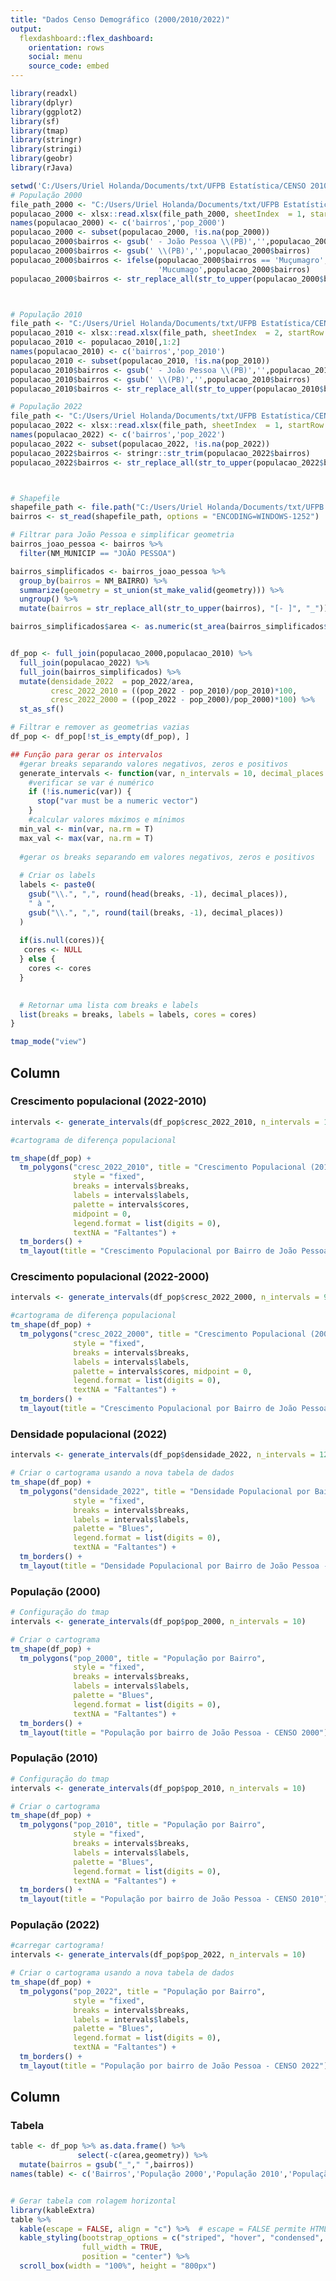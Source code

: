 ```yaml
---
title: "Dados Censo Demográfico (2000/2010/2022)"
output: 
  flexdashboard::flex_dashboard:
    orientation: rows
    social: menu
    source_code: embed
---
```


```r
library(readxl)
library(dplyr)
library(ggplot2)
library(sf)
library(tmap)
library(stringr)
library(stringi)
library(geobr)
library(rJava)

setwd('C:/Users/Uriel Holanda/Documents/txt/UFPB Estatística/CENSO 2010/')
# População 2000
file_path_2000 <- "C:/Users/Uriel Holanda/Documents/txt/UFPB Estatística/CENSO 2010/CENSO/input/base/Tabela 1522.xlsx"
populacao_2000 <- xlsx::read.xlsx(file_path_2000, sheetIndex  = 1, startRow = 2, encoding="UTF-8")
names(populacao_2000) <- c('bairros','pop_2000')
populacao_2000 <- subset(populacao_2000, !is.na(pop_2000))
populacao_2000$bairros <- gsub(' - João Pessoa \\(PB)','',populacao_2000$bairros)
populacao_2000$bairros <- gsub(' \\(PB)','',populacao_2000$bairros)
populacao_2000$bairros <- ifelse(populacao_2000$bairros == 'Muçumagro',
                                 'Mucumago',populacao_2000$bairros)
populacao_2000$bairros <- str_replace_all(str_to_upper(populacao_2000$bairros), "[- ]", "_")



# População 2010
file_path <- "C:/Users/Uriel Holanda/Documents/txt/UFPB Estatística/CENSO 2010/CENSO/input/base/Censo 2010_dados gerais_bairros JP.xlsx"
populacao_2010 <- xlsx::read.xlsx(file_path, sheetIndex  = 2, startRow = 6, encoding="UTF-8")
populacao_2010 <- populacao_2010[,1:2]
names(populacao_2010) <- c('bairros','pop_2010')
populacao_2010 <- subset(populacao_2010, !is.na(pop_2010))
populacao_2010$bairros <- gsub(' - João Pessoa \\(PB)','',populacao_2010$bairros)
populacao_2010$bairros <- gsub(' \\(PB)','',populacao_2010$bairros)
populacao_2010$bairros <- str_replace_all(str_to_upper(populacao_2010$bairros), "[- ]", "_")

# População 2022
file_path <- "C:/Users/Uriel Holanda/Documents/txt/UFPB Estatística/CENSO 2010/CENSO/input/base/Censo 2022_dados gerais_bairros JP.xlsx"
populacao_2022 <- xlsx::read.xlsx(file_path, sheetIndex  = 1, startRow = 5, encoding="UTF-8")
names(populacao_2022) <- c('bairros','pop_2022')
populacao_2022 <- subset(populacao_2022, !is.na(pop_2022))
populacao_2022$bairros <- stringr::str_trim(populacao_2022$bairros)
populacao_2022$bairros <- str_replace_all(str_to_upper(populacao_2022$bairros), "[- ]", "_")



# Shapefile
shapefile_path <- file.path("C:/Users/Uriel Holanda/Documents/txt/UFPB Estatística/CENSO 2010/CENSO/input/shapefile/25SEE250GC_SIR.shp")
bairros <- st_read(shapefile_path, options = "ENCODING=WINDOWS-1252")

# Filtrar para João Pessoa e simplificar geometria
bairros_joao_pessoa <- bairros %>%
  filter(NM_MUNICIP == "JOÃO PESSOA")

bairros_simplificados <- bairros_joao_pessoa %>%
  group_by(bairros = NM_BAIRRO) %>%
  summarize(geometry = st_union(st_make_valid(geometry))) %>%
  ungroup() %>%
  mutate(bairros = str_replace_all(str_to_upper(bairros), "[- ]", "_"))

bairros_simplificados$area <- as.numeric(st_area(bairros_simplificados$geometry)/1000)


df_pop <- full_join(populacao_2000,populacao_2010) %>%
  full_join(populacao_2022) %>% 
  full_join(bairros_simplificados) %>% 
  mutate(densidade_2022  = pop_2022/area,
         cresc_2022_2010 = ((pop_2022 - pop_2010)/pop_2010)*100,
         cresc_2022_2000 = ((pop_2022 - pop_2000)/pop_2000)*100) %>% 
  st_as_sf()

# Filtrar e remover as geometrias vazias
df_pop <- df_pop[!st_is_empty(df_pop), ]

## Função para gerar os intervalos
  #gerar breaks separando valores negativos, zeros e positivos
  generate_intervals <- function(var, n_intervals = 10, decimal_places = 2, cores = NULL) {
    #verificar se var é numérico
    if (!is.numeric(var)) {
      stop("var must be a numeric vector")
    }
    #calcular valores máximos e mínimos
  min_val <- min(var, na.rm = T)
  max_val <- max(var, na.rm = T)
  
  #gerar os breaks separando em valores negativos, zeros e positivos
  
  # Criar os labels
  labels <- paste0(
    gsub("\\.", ",", round(head(breaks, -1), decimal_places)), 
    " à ", 
    gsub("\\.", ",", round(tail(breaks, -1), decimal_places))
  )
  
  if(is.null(cores)){
   cores <- NULL 
  } else {
    cores <- cores
  }

  
  # Retornar uma lista com breaks e labels
  list(breaks = breaks, labels = labels, cores = cores)
}

tmap_mode("view")
```


Column {.tabset}
-------------------------------------
   
### Crescimento populacional (2022-2010)

```r

intervals <- generate_intervals(df_pop$cresc_2022_2010, n_intervals = 10, cores = c("red","pink",  "white", "lightblue","blue"))

#cartograma de diferença populacional

tm_shape(df_pop) +
  tm_polygons("cresc_2022_2010", title = "Crescimento Populacional (2010-2022)",
              style = "fixed",
              breaks = intervals$breaks, 
              labels = intervals$labels,
              palette = intervals$cores, 
              midpoint = 0,
              legend.format = list(digits = 0),
              textNA = "Faltantes") +
  tm_borders() +
  tm_layout(title = "Crescimento Populacional por Bairro de João Pessoa entre 2010 e 2022")

```

### Crescimento populacional (2022-2000)

```r
intervals <- generate_intervals(df_pop$cresc_2022_2000, n_intervals = 9, cores = c("red","pink",  "white", "lightblue","blue"))

#cartograma de diferença populacional
tm_shape(df_pop) +
  tm_polygons("cresc_2022_2000", title = "Crescimento Populacional (2000-2022)",
              style = "fixed",
              breaks = intervals$breaks, 
              labels = intervals$labels,
              palette = intervals$cores, midpoint = 0,
              legend.format = list(digits = 0),
              textNA = "Faltantes") +
  tm_borders() +
  tm_layout(title = "Crescimento Populacional por Bairro de João Pessoa entre 2010 e 2022")

```




### Densidade populacional (2022)

```r
intervals <- generate_intervals(df_pop$densidade_2022, n_intervals = 12)

# Criar o cartograma usando a nova tabela de dados
tm_shape(df_pop) +
  tm_polygons("densidade_2022", title = "Densidade Populacional por Bairro",
              style = "fixed",
              breaks = intervals$breaks, 
              labels = intervals$labels,
              palette = "Blues",
              legend.format = list(digits = 0),
              textNA = "Faltantes") +
  tm_borders() +
  tm_layout(title = "Densidade Populacional por Bairro de João Pessoa - CENSO 2022")
```

### População (2000)

```r
# Configuração do tmap
intervals <- generate_intervals(df_pop$pop_2000, n_intervals = 10)

# Criar o cartograma
tm_shape(df_pop) +
  tm_polygons("pop_2000", title = "População por Bairro",
              style = "fixed",
              breaks = intervals$breaks, 
              labels = intervals$labels,
              palette = "Blues",
              legend.format = list(digits = 0),
              textNA = "Faltantes") +
  tm_borders() +
  tm_layout(title = "População por bairro de João Pessoa - CENSO 2000")
```

### População (2010)

```r
# Configuração do tmap
intervals <- generate_intervals(df_pop$pop_2010, n_intervals = 10)

# Criar o cartograma
tm_shape(df_pop) +
  tm_polygons("pop_2010", title = "População por Bairro",
              style = "fixed",
              breaks = intervals$breaks, 
              labels = intervals$labels,
              palette = "Blues",
              legend.format = list(digits = 0),
              textNA = "Faltantes") +
  tm_borders() +
  tm_layout(title = "População por bairro de João Pessoa - CENSO 2010")
```

### População (2022)

```r
#carregar cartograma!
intervals <- generate_intervals(df_pop$pop_2022, n_intervals = 10)

# Criar o cartograma usando a nova tabela de dados
tm_shape(df_pop) +
  tm_polygons("pop_2022", title = "População por Bairro",
              style = "fixed",
              breaks = intervals$breaks, 
              labels = intervals$labels,
              palette = "Blues",
              legend.format = list(digits = 0),
              textNA = "Faltantes") +
  tm_borders() +
  tm_layout(title = "População por bairro de João Pessoa - CENSO 2022")
```

Column 
-------------------------------------

### Tabela

```r
table <- df_pop %>% as.data.frame() %>% 
               select(-c(area,geometry)) %>% 
  mutate(bairros = gsub("_"," ",bairros))
names(table) <- c('Bairros','População 2000','População 2010','População 2022','Densidade 2022 (hab/km²)','Crescimento (2022-2010)','Crescimento (2010-2000)')


# Gerar tabela com rolagem horizontal
library(kableExtra)
table %>%
  kable(escape = FALSE, align = "c") %>%  # escape = FALSE permite HTML no título
  kable_styling(bootstrap_options = c("striped", "hover", "condensed", "responsive"), 
                full_width = TRUE, 
                position = "center") %>% 
  scroll_box(width = "100%", height = "800px")
```
